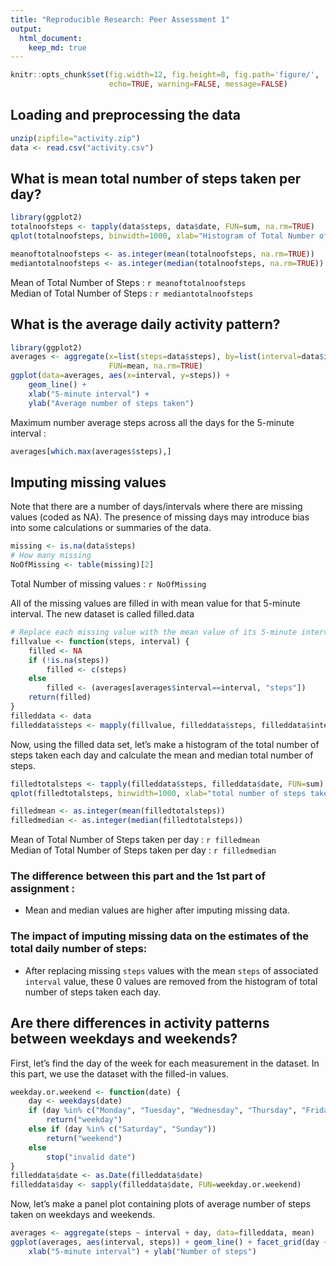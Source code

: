 ```yaml
---
title: "Reproducible Research: Peer Assessment 1"
output: 
  html_document:
    keep_md: true
---
```

```r
knitr::opts_chunk$set(fig.width=12, fig.height=8, fig.path='figure/',
                      echo=TRUE, warning=FALSE, message=FALSE)
```

## Loading and preprocessing the data
```r
unzip(zipfile="activity.zip")
data <- read.csv("activity.csv")
```


## What is mean total number of steps taken per day?
```r
library(ggplot2)
totalnoofsteps <- tapply(data$steps, data$date, FUN=sum, na.rm=TRUE)
qplot(totalnoofsteps, binwidth=1000, xlab="Histogram of Total Number of Steps taken each day")

meanoftotalnoofsteps <- as.integer(mean(totalnoofsteps, na.rm=TRUE))
mediantotalnoofsteps <- as.integer(median(totalnoofsteps, na.rm=TRUE))
```

Mean of Total Number of Steps : `r meanoftotalnoofsteps`  
Median of Total Number of Steps : `r mediantotalnoofsteps`


## What is the average daily activity pattern?
```r
library(ggplot2)
averages <- aggregate(x=list(steps=data$steps), by=list(interval=data$interval),
                      FUN=mean, na.rm=TRUE)
ggplot(data=averages, aes(x=interval, y=steps)) +
    geom_line() +
    xlab("5-minute interval") +
    ylab("Average number of steps taken")
```
Maximum number average steps across all the days for the 5-minute interval :
```r
averages[which.max(averages$steps),]
```

## Imputing missing values
Note that there are a number of days/intervals where there are missing values (coded as NA). The presence of missing days may introduce bias into some calculations or summaries of the data.

```r
missing <- is.na(data$steps)
# How many missing
NoOfMissing <- table(missing)[2]
```
Total Number of missing values : `r NoOfMissing`

All of the missing values are filled in with mean value for that 5-minute
interval. The new dataset is called filled.data
```r
# Replace each missing value with the mean value of its 5-minute interval
fillvalue <- function(steps, interval) {
    filled <- NA
    if (!is.na(steps))
        filled <- c(steps)
    else
        filled <- (averages[averages$interval==interval, "steps"])
    return(filled)
}
filleddata <- data
filleddata$steps <- mapply(fillvalue, filleddata$steps, filleddata$interval)
```
Now, using the filled data set, let's make a histogram of the total number of steps taken each day and calculate the mean and median total number of steps.

```r
filledtotalsteps <- tapply(filleddata$steps, filleddata$date, FUN=sum)
qplot(filledtotalsteps, binwidth=1000, xlab="total number of steps taken each day")

filledmean <- as.integer(mean(filledtotalsteps))
filledmedian <- as.integer(median(filledtotalsteps))
```
Mean of Total Number of Steps taken per day : `r filledmean`  
Median of Total Number of Steps taken per day : `r filledmedian`  

### The difference between this part and the 1st part of assignment :
  + Mean and median values are higher after imputing missing data.  
  
### The impact of imputing missing data on the estimates of the total daily number of steps:
  + After replacing missing `steps` values with the mean `steps` of associated `interval` value, these 0 values are removed from the histogram of total number of steps taken each day.  


## Are there differences in activity patterns between weekdays and weekends?
First, let's find the day of the week for each measurement in the dataset. In
this part, we use the dataset with the filled-in values.

```r
weekday.or.weekend <- function(date) {
    day <- weekdays(date)
    if (day %in% c("Monday", "Tuesday", "Wednesday", "Thursday", "Friday"))
        return("weekday")
    else if (day %in% c("Saturday", "Sunday"))
        return("weekend")
    else
        stop("invalid date")
}
filleddata$date <- as.Date(filleddata$date)
filleddata$day <- sapply(filleddata$date, FUN=weekday.or.weekend)
```

Now, let's make a panel plot containing plots of average number of steps taken
on weekdays and weekends.
```r
averages <- aggregate(steps ~ interval + day, data=filleddata, mean)
ggplot(averages, aes(interval, steps)) + geom_line() + facet_grid(day ~ .) +
    xlab("5-minute interval") + ylab("Number of steps")
```